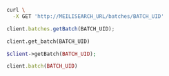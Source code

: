 <CodeGroup>

```bash cURL
curl \
  -X GET 'http://MEILISEARCH_URL/batches/BATCH_UID'
```

```javascript JS
client.batches.getBatch(BATCH_UID);
```

```python Python
client.get_batch(BATCH_UID)
```

```php PHP
$client->getBatch(BATCH_UID);
```

```ruby Ruby
client.batch(BATCH_UID)
```
</CodeGroup>